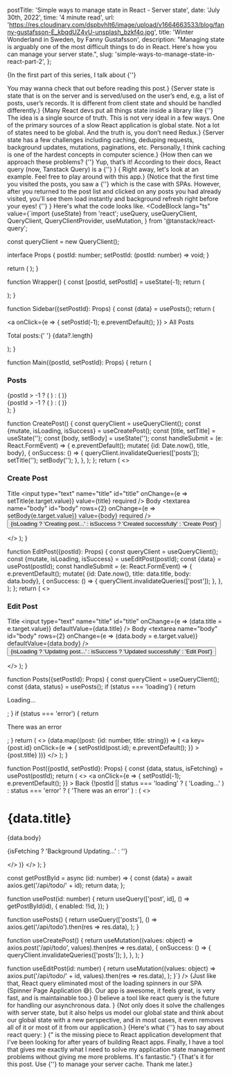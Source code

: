 
  postTitle: 'Simple ways to manage state in React - Server state',
  date: 'July 30th, 2022',
  time: '4 minute read',
  url: 'https://res.cloudinary.com/dspbvhlt6/image/upload/v1664663533/blog/fanny-gustafsson-E_kbqdUZ4vU-unsplash_bzkf4o.jpg',
  title: 'Winter Wonderland in Sweden, by Fanny Gustafsson',
  description:
    "Managing state is arguably one of the most difficult things to do in React. Here's how you can manage your server state.",
  slug: 'simple-ways-to-manage-state-in-react-part-2',
};

{<Text>In the first part of this series, I talk about {''}

<LocalLink
  text="managing the UI/Client state."
  href="simple-ways-to-manage-state-in-react-part-1"
/> You may wanna check that out before reading this post.</Text>}
{<Text>Server state is state that is on the server and is served/used on the user’s end, e.g, a list of posts, user’s records. It is different from client state and should be handled differently.</Text>}
{<Text>Many React devs put all things state inside a library like {''}
<ExternalUrl text='Redux.' href='https://redux.js.org/' />
The idea is a single source of truth. This is not very ideal in a few ways. One of the primary sources of a slow React application is global state. Not a lot of states need to be global. And the truth is, you don’t need Redux.</Text>}
{<Text>Server state has a few challenges including caching, deduping requests, background updates, mutations, paginations, etc. Personally, I think caching is one of the hardest concepts in computer science.</Text>}
{<Text>How then can we approach these problems? {''}
<ExternalUrl text='React Query.' href='https://tanstack.com/query/v4/' /> Yup, that’s it! According to their docs, React query (now, Tanstack Query) is a {''}
<BoldText text='Powerful asynchronous state management for React.' />
</Text>}
{<Text> Right away, let's look at an example. Feel free to play around with this app.</Text>}
<ServerStateWithReactQuery />
{<Text>Notice that the first time you visited the posts, you saw a {''}
<QuoteText quote="loading state/spinner" /> which is the case with SPAs. However, after you returned to the post list and clicked on any posts you had already visited, you'll see them load instantly and background refresh right before your eyes! {''}
<ItalicizedText text='(You may need to throttle your
network speed to simulate longer loading sequences.)' /> </Text>}
<SuccessNote note="React query is awesome!" />
<Text>Here's what the code looks like.</Text>
<CodeBlock lang="ts"
value={`import {useState} from 'react';
  useQuery,
  useQueryClient,
  QueryClient,
  QueryClientProvider,
  useMutation,
} from '@tanstack/react-query';
  
const queryClient = new QueryClient();
  
interface Props {
  postId: number;
  setPostId: (postId: number) => void;
}

  return (
    <QueryClientProvider client={queryClient}>
      <Wrapper />
    </QueryClientProvider>
  );
}
  
function Wrapper() {
  const [postId, setPostId] = useState(-1);
  return (
    <div>
      <Sidebar setPostId={setPostId} postId={0} />
      <Main postId={postId} setPostId={setPostId} />
    </div>
  );
}
  
function Sidebar({setPostId}: Props) {
  const {data} = usePosts();
  return (
    <aside>
      <a
        onClick={e => {
          setPostId(-1);
          e.preventDefault();
        }}
      >
        All Posts
      </a>
      <p>
        Total posts:{' '}
        <span>{data?.length}</span>
      </p>
    </aside>
  );
}
  
function Main({postId, setPostId}: Props) {
  return (
    <main>
      <h3>Posts</h3>
      <div>
        {postId > -1 ? (
          <Post postId={postId} setPostId={setPostId} />
        ) : (
          <Posts setPostId={setPostId} postId={0} />
        )}
      </div>
      {postId > -1 ? (
        <EditPost postId={postId} setPostId={setPostId} />
      ) : (
        <CreatePost />
      )}
    </main>
  );
}
  
function CreatePost() {
  const queryClient = useQueryClient();
  const {mutate, isLoading, isSuccess} = useCreatePost();
  const [title, setTitle] = useState('');
  const [body, setBody] = useState('');
  const handleSubmit = (e: React.FormEvent<HTMLFormElement>) => {
    e.preventDefault();
    mutate(
      {id: Date.now(), title, body},
      {
        onSuccess: () => {
          queryClient.invalidateQueries(['posts']);
          setTitle('');
          setBody('');
        },
      },
    );
  };
  return (
    <>
      <h3>Create Post</h3>
      <form onSubmit={handleSubmit}>
        <label htmlFor="title">Title</label>
        <input
          type="text"
          name="title"
          id="title"
          onChange={e => setTitle(e.target.value)}
          value={title}
          required
        />
        <label htmlFor="body">
          Body
        </label>
        <textarea
          name="body"
          id="body"
          rows={2}
          onChange={e => setBody(e.target.value)}
          value={body}
          required
        />
        <button>
          {isLoading
            ? 'Creating post...'
            : isSuccess
            ? 'Created successfully'
            : 'Create Post'}
        </button>
      </form>
    </>
  );
}
  
function EditPost({postId}: Props) {
  const queryClient = useQueryClient();
  const {mutate, isLoading, isSuccess} = useEditPost(postId);
  const {data} = usePost(postId);
  const handleSubmit = (e: React.FormEvent<HTMLFormElement>) => {
    e.preventDefault();
    mutate(
      {id: Date.now(), title: data.title, body: data.body},
      {
        onSuccess: () => {
          queryClient.invalidateQueries(['post']);
        },
      },
    );
  };
  return (
    <>
      <h3>Edit Post</h3>
      <form onSubmit={handleSubmit}>
        <label htmlFor="title">Title</label>
        <input
          type="text"
          name="title"
          id="title"
          onChange={e => (data.title = e.target.value)}
          defaultValue={data.title}
        />
        <label htmlFor="body">
          Body
        </label>
        <textarea
          name="body"
          id="body"
          rows={2}
          onChange={e => (data.body = e.target.value)}
          defaultValue={data.body}
        />
        <button>
          {isLoading
            ? 'Updating post...'
            : isSuccess
            ? 'Updated successfully'
            : 'Edit Post'}
        </button>
      </form>
    </>
  );
}
  
function Posts({setPostId}: Props) {
  const queryClient = useQueryClient();
  const {data, status} = usePosts();
  if (status === 'loading') {
    return <p>Loading...</p>;
  }
  if (status === 'error') {
    return <p>There was an error</p>;
  }
  return (
    <>
      {data.map((post: {id: number, title: string}) => (
        <a
          key={post.id}
          onClick={e => {
            setPostId(post.id);
            e.preventDefault();
          }}
        >
          {post.title}
        </a>
      ))}
    </>
  );
}
  
function Post({postId, setPostId}: Props) {
  const {data, status, isFetching} = usePost(postId);
  return (
    <>
      <a
        onClick={e => {
          setPostId(-1);
          e.preventDefault();
        }}
      >
        Back
      </a>
      {!postId || status === 'loading' ? (
        'Loading...'
      ) : status === 'error' ? (
        'There was an error'
      ) : (
        <>
          <h1>{data.title}</h1>
          <div>
            <p>{data.body}</p>
          </div>
          <p>
            {isFetching ? 'Background Updating...' : ''}
          </p>
        </>
      )}
    </>
  );
}
  
const getPostById = async (id: number) => {
  const {data} = await axios.get('/api/todo/' + id);
  return data;
};
  
function usePost(id: number) {
  return useQuery(['post', id], () => getPostById(id), {
    enabled: !!id,
  });
}
  
function usePosts() {
  return useQuery(['posts'], () =>
    axios.get('/api/todo').then(res => res.data),
  );
}
  
function useCreatePost() {
  return useMutation((values: object) =>
    axios.post('/api/todo', values).then(res => res.data),
      {
      onSuccess: () => {
        queryClient.invalidateQueries(['posts']);
      },
    },
  );
}
  
function useEditPost(id: number) {
  return useMutation((values: object) =>
    axios.put('/api/todo/' + id, values).then(res => res.data),
  );
}`} />
{<Text>Just like that, React query eliminated most of the loading
spinners in our SPA (Spinner Page Application 😅). Our app is awesome, it feels great, is very fast, and is maintainable too.</Text>}
<AnchorTag text="Conclusion" href="conclusion" />
{<Text>I believe a tool like react query is the future for handling our
asynchronous data. </Text>}
{<Text>Not only does it solve the challenges with server state, but it also helps us model our global state and think about our global state with a new perspective, and in most cases, it even removes all of it or most of it from our application.</Text>}
{<Text>Here's what {''} <ExternalUrl text="Kent C Dodds" href="https://twitter.com/kentcdodds/" /> has to say about react query: </Text>}
{<Text>"<ExternalUrl text='React Query' href='https://tanstack.com/query/v4/' /> is the missing piece to React application development that I've been looking for after years of building React apps. Finally, I have a tool that gives me exactly what I need to solve my application state management problems without giving me
more problems. It's fantastic."</Text>}
{<Text>That's it for this post. Use {''}
<ExternalUrl text='react query' href='https://tanstack.com/query/v4/' /> to manage your server cache. Thank me later.</Text>}
